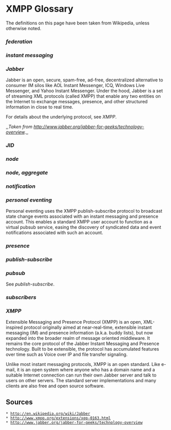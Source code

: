 = XMPP Glossary =

The definitions on this page have been taken from Wikipedia, unless otherwise noted.

=== ''  '' ===

=== ''  '' ===

=== ''  '' ===

=== ''  '' ===

=== ''  '' ===

=== ''  '' ===

=== '' federation '' ===

=== ''  '' ===

=== '' instant messaging '' ===

=== '' Jabber '' ===

Jabber is an open, secure, spam-free, ad-free, decentralized alternative to consumer IM silos like AOL Instant Messenger, ICQ, Windows Live Messenger, and Yahoo Instant Messenger. Under the hood, Jabber is a set of streaming XML protocols (called XMPP) that enable any two entities on the Internet to exchange messages, presence, and other structured information in close to real time.

For details about the underlying protocol, see ''XMPP''.

,,''Taken from http://www.jabber.org/jabber-for-geeks/technology-overview.'',,

=== '' JID '' ===

=== ''  '' ===

=== '' node '' ===

=== '' node, aggregate '' ===

=== '' notification '' ===

=== ''  '' ===

=== ''  '' ===

=== ''  '' ===

=== '' personal eventing '' ===

Personal eventing uses the XMPP publish-subscribe protocol to broadcast state change events associated with an instant messaging and presence account. This enables a standard XMPP user account to function as a virtual pubsub service, easing the discovery of syndicated data and event notifications associated with such an account.

=== '' presence '' ===

=== ''  '' ===

=== '' publish-subscribe '' ===

=== '' pubsub '' ===

See ''publish-subscribe''.

=== ''  '' ===

=== ''  '' ===

=== '' subscribers '' ===

=== ''  '' ===

=== ''  '' ===

=== '' XMPP '' ===

Extensible Messaging and Presence Protocol (XMPP) is an open, XML-inspired protocol originally aimed at near-real-time, extensible instant messaging (IM) and presence information (a.k.a. buddy lists), but now expanded into the broader realm of message oriented middleware. It remains the core protocol of the Jabber Instant Messaging and Presence technology. Built to be extensible, the protocol has accumulated features over time such as Voice over IP and file transfer signaling.

Unlike most instant messaging protocols, XMPP is an open standard. Like e-mail, it is an open system where anyone who has a domain name and a suitable Internet connection can run their own Jabber server and talk to users on other servers. The standard server implementations and many clients are also free and open source software.

=== ''  '' ===

=== ''  '' ===

=== ''  '' ===

=== ''  '' ===

=== ''  '' ===

=== ''  '' ===

=== ''  '' ===

=== ''  '' ===

=== ''  '' ===

=== ''  '' ===

=== ''  '' ===

=== ''  '' ===

=== ''  '' ===

=== ''  '' ===

== Sources ==
 * http://en.wikipedia.org/wiki/Jabber
 * http://www.xmpp.org/extensions/xep-0163.html
 * http://www.jabber.org/jabber-for-geeks/technology-overview